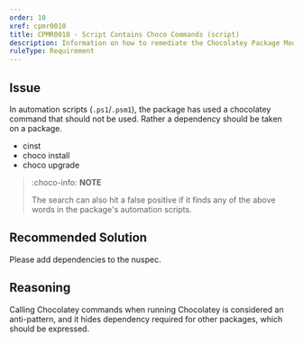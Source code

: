 ```yaml
---
order: 10
xref: cpmr0010
title: CPMR0010 - Script Contains Choco Commands (script)
description: Information on how to remediate the Chocolatey Package Moderation Rule 0010
ruleType: Requirement
---
```


<PackageValidatorRuleRequirement />

## Issue

In automation scripts (`.ps1`/`.psm1`), the package has used a chocolatey command that should not be used. Rather a dependency should be taken on a package.

 * cinst
 * choco install
 * choco upgrade

> :choco-info: **NOTE**
>
> The search can also hit a false positive if it finds any of the above words in the package's automation scripts.

## Recommended Solution

Please add dependencies to the nuspec.

## Reasoning

Calling Chocolatey commands when running Chocolatey is considered an anti-pattern, and it hides dependency required for other packages, which should be expressed.
